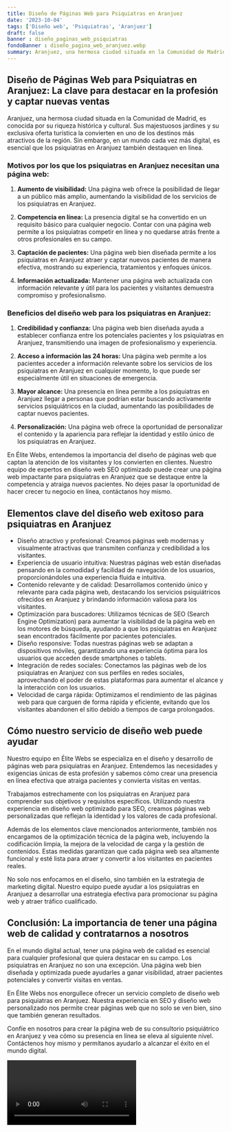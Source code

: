 ```yaml
---
title: Diseño de Páginas Web para Psiquiatras en Aranjuez
date: '2023-10-04'
tags: ['Diseño web', 'Psiquiatras', 'Aranjuez']
draft: false
banner : diseño_paginas_web_psiquiatras
fondoBanner : diseño_pagina_web_aranjuez.webp
summary: Aranjuez, una hermosa ciudad situada en la Comunidad de Madrid, es conocida por su riqueza histórica y cultural. Sus majestuosos jardines y su exclusiva oferta turística la convierten en uno de los destinos más atractivos de la región. Sin embargo, en un mundo cada vez más digital, es esencial que los psiquiatras en Aranjuez también destaquen en línea. 
---
```


## Diseño de Páginas Web para Psiquiatras en Aranjuez: La clave para destacar en la profesión y captar nuevas ventas

Aranjuez, una hermosa ciudad situada en la Comunidad de Madrid, es conocida por su riqueza histórica y cultural. Sus majestuosos jardines y su exclusiva oferta turística la convierten en uno de los destinos más atractivos de la región. Sin embargo, en un mundo cada vez más digital, es esencial que los psiquiatras en Aranjuez también destaquen en línea. 

### Motivos por los que los psiquiatras en Aranjuez necesitan una página web:

1. **Aumento de visibilidad:** Una página web ofrece la posibilidad de llegar a un público más amplio, aumentando la visibilidad de los servicios de los psiquiatras en Aranjuez.

2. **Competencia en línea:** La presencia digital se ha convertido en un requisito básico para cualquier negocio. Contar con una página web permite a los psiquiatras competir en línea y no quedarse atrás frente a otros profesionales en su campo.

3. **Captación de pacientes:** Una página web bien diseñada permite a los psiquiatras en Aranjuez atraer y captar nuevos pacientes de manera efectiva, mostrando su experiencia, tratamientos y enfoques únicos.

4. **Información actualizada:** Mantener una página web actualizada con información relevante y útil para los pacientes y visitantes demuestra compromiso y profesionalismo.

### Beneficios del diseño web para los psiquiatras en Aranjuez:

1. **Credibilidad y confianza:** Una página web bien diseñada ayuda a establecer confianza entre los potenciales pacientes y los psiquiatras en Aranjuez, transmitiendo una imagen de profesionalismo y experiencia.

2. **Acceso a información las 24 horas:** Una página web permite a los pacientes acceder a información relevante sobre los servicios de los psiquiatras en Aranjuez en cualquier momento, lo que puede ser especialmente útil en situaciones de emergencia.

3. **Mayor alcance:** Una presencia en línea permite a los psiquiatras en Aranjuez llegar a personas que podrían estar buscando activamente servicios psiquiátricos en la ciudad, aumentando las posibilidades de captar nuevos pacientes.

4. **Personalización:** Una página web ofrece la oportunidad de personalizar el contenido y la apariencia para reflejar la identidad y estilo único de los psiquiatras en Aranjuez.

En Élite Webs, entendemos la importancia del diseño de páginas web que captan la atención de los visitantes y los convierten en clientes. Nuestro equipo de expertos en diseño web SEO optimizado puede crear una página web impactante para psiquiatras en Aranjuez que se destaque entre la competencia y atraiga nuevos pacientes. No dejes pasar la oportunidad de hacer crecer tu negocio en línea, contáctanos hoy mismo.

<GifSeo />

<Cta />

## Elementos clave del diseño web exitoso para psiquiatras en Aranjuez

- Diseño atractivo y profesional: Creamos páginas web modernas y visualmente atractivas que transmiten confianza y credibilidad a los visitantes.
- Experiencia de usuario intuitiva: Nuestras páginas web están diseñadas pensando en la comodidad y facilidad de navegación de los usuarios, proporcionándoles una experiencia fluida e intuitiva.
- Contenido relevante y de calidad: Desarrollamos contenido único y relevante para cada página web, destacando los servicios psiquiátricos ofrecidos en Aranjuez y brindando información valiosa para los visitantes.
- Optimización para buscadores: Utilizamos técnicas de SEO (Search Engine Optimization) para aumentar la visibilidad de la página web en los motores de búsqueda, ayudando a que los psiquiatras en Aranjuez sean encontrados fácilmente por pacientes potenciales.
- Diseño responsive: Todas nuestras páginas web se adaptan a dispositivos móviles, garantizando una experiencia óptima para los usuarios que acceden desde smartphones o tablets.
- Integración de redes sociales: Conectamos las páginas web de los psiquiatras en Aranjuez con sus perfiles en redes sociales, aprovechando el poder de estas plataformas para aumentar el alcance y la interacción con los usuarios.
- Velocidad de carga rápida: Optimizamos el rendimiento de las páginas web para que carguen de forma rápida y eficiente, evitando que los visitantes abandonen el sitio debido a tiempos de carga prolongados.

## Cómo nuestro servicio de diseño web puede ayudar

Nuestro equipo en Élite Webs se especializa en el diseño y desarrollo de páginas web para psiquiatras en Aranjuez. Entendemos las necesidades y exigencias únicas de esta profesión y sabemos cómo crear una presencia en línea efectiva que atraiga pacientes y convierta visitas en ventas.

Trabajamos estrechamente con los psiquiatras en Aranjuez para comprender sus objetivos y requisitos específicos. Utilizando nuestra experiencia en diseño web optimizado para SEO, creamos páginas web personalizadas que reflejan la identidad y los valores de cada profesional.

Además de los elementos clave mencionados anteriormente, también nos encargamos de la optimización técnica de la página web, incluyendo la codificación limpia, la mejora de la velocidad de carga y la gestión de contenidos. Estas medidas garantizan que cada página web sea altamente funcional y esté lista para atraer y convertir a los visitantes en pacientes reales.

No solo nos enfocamos en el diseño, sino también en la estrategia de marketing digital. Nuestro equipo puede ayudar a los psiquiatras en Aranjuez a desarrollar una estrategia efectiva para promocionar su página web y atraer tráfico cualificado.

## Conclusión: La importancia de tener una página web de calidad y contratarnos a nosotros

En el mundo digital actual, tener una página web de calidad es esencial para cualquier profesional que quiera destacar en su campo. Los psiquiatras en Aranjuez no son una excepción. Una página web bien diseñada y optimizada puede ayudarles a ganar visibilidad, atraer pacientes potenciales y convertir visitas en ventas.

En Élite Webs nos enorgullece ofrecer un servicio completo de diseño web para psiquiatras en Aranjuez. Nuestra experiencia en SEO y diseño web personalizado nos permite crear páginas web que no solo se ven bien, sino que también generan resultados.

Confíe en nosotros para crear la página web de su consultorio psiquiátrico en Aranjuez y vea cómo su presencia en línea se eleva al siguiente nivel. Contáctenos hoy mismo y permítanos ayudarlo a alcanzar el éxito en el mundo digital.

<Video />

<CtaBot job='Psiquiatras' city='Aranjuez'/>

<Gmaps query='Aranjuez+españa+maps' />